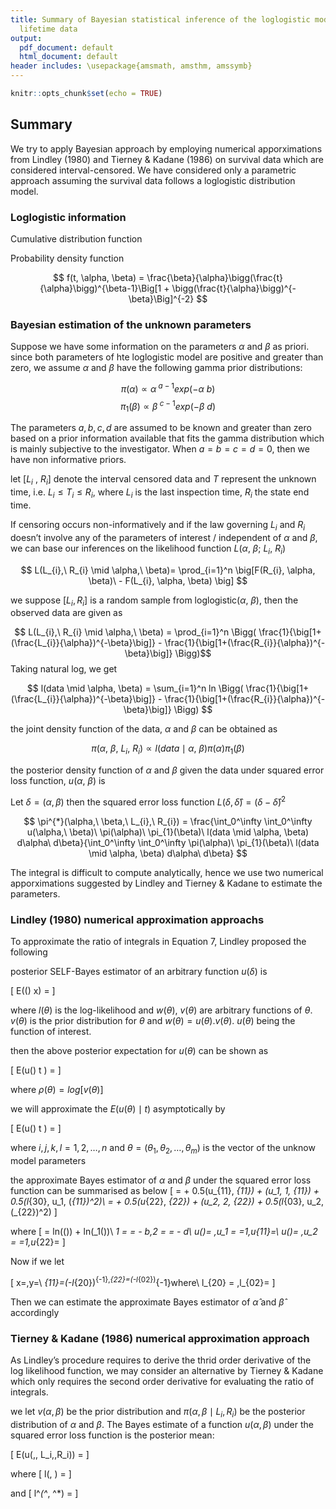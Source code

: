 ```yaml
---
title: Summary of Bayesian statistical inference of the loglogistic model with interval-censored
  lifetime data
output:
  pdf_document: default
  html_document: default
header includes: \usepackage{amsmath, amsthm, amssymb}
---
```


```r
knitr::opts_chunk$set(echo = TRUE)

```

## Summary

We try to apply Bayesian approach by employing numerical apporximations from Lindley (1980) and Tierney & Kadane (1986) on survival data which are considered interval-censored. We have considered only a parametric approach assuming the survival data follows a loglogistic distribution model.


### Loglogistic information

Cumulative distribution function


\begin{align}
F(t, \alpha, \beta) = \Big[1 + \bigg(\frac{t}{\alpha}\bigg)^{-\beta}\Big]^{-1} 
\end{align}


Probability density function

$$ f(t, \alpha, \beta) = \frac{\beta}{\alpha}\bigg(\frac{t}{\alpha}\bigg)^{\beta-1}\Big[1 + \bigg(\frac{t}{\alpha}\bigg)^{-\beta}\Big]^{-2} $$

### Bayesian estimation of the unknown parameters

Suppose we have some information on the parameters $\alpha$ and $\beta$ as priori. since both parameters of hte loglogistic model are positive and greater than zero, we assume $\alpha$ and $\beta$ have the following gamma prior distributions:

$$ \pi(\alpha) \propto \alpha^{\ a-1}exp(-\alpha\ b) $$
$$ \pi_{1}(\beta) \propto \beta^{\ c-1}exp(-\beta\ d) $$

The parameters $a, b, c, d$ are assumed to be known and greater than zero based on a prior information available that fits the gamma distribution which is mainly subjective to the investigator. When $a = b = c = d = 0$, then we have non informative priors.

let $[L_{i}\ ,\ R_{i}]$ denote the interval censored data and $T$ represent the unknown time, i.e. $L_{i} \leq T_{i} \leq R_{i}$, where $L_{i}$ is the last inspection time, $R_{i}$ the state end time.

If censoring occurs non-informatively and if the law governing $L_{i}$ and $R_{i}$ doesn't involve any of the parameters of interest / independent of $\alpha$ and $\beta$, we can base our inferences on the likelihood function $L(\alpha,\ \beta;\ L_{i},\ R_{i})$

$$ L(L_{i},\ R_{i} \mid \alpha,\ \beta)= \prod_{i=1}^n \big[F(R_{i}, \alpha, \beta)\ - F(L_{i}, \alpha, \beta) \big] $$

we suppose $[L_{i}, R_{i}]$ is a random sample from loglogistic($\alpha,\ \beta$), then the observed data are given as

$$ L(L_{i},\ R_{i} \mid \alpha,\ \beta) = \prod_{i=1}^n \Bigg( \frac{1}{\big[1+(\frac{L_{i}}{\alpha})^{-\beta}\big]} - \frac{1}{\big[1+(\frac{R_{i}}{\alpha})^{-\beta}\big]} \Bigg)$$
Taking natural log, we get 

$$ l(data \mid \alpha, \beta) = \sum_{i=1}^n ln \Bigg( \frac{1}{\big[1+(\frac{L_{i}}{\alpha})^{-\beta}\big]} - \frac{1}{\big[1+(\frac{R_{i}}{\alpha})^{-\beta}\big]} \Bigg) $$

the joint density function of the data, $\alpha$ and $\beta$ can be obtained as 

$$ \pi(\alpha,\ \beta,\ L_{i},\ R_{i}) \propto l(data \mid \alpha,\ \beta) \pi(\alpha)\pi_{1}(\beta) $$

the posterior density function of $\alpha$ and $\beta$ given the data under squared error loss function, $u(\alpha,\ \beta)$ is 

Let $\delta = (\alpha, \beta)$ then the squared error loss function $L(\delta, \hat{\delta}) = (\delta - \hat{\delta})^2$

$$ \pi^{*}(\alpha,\ \beta,\ L_{i},\ R_{i}) = \frac{\int_0^\infty \int_0^\infty u(\alpha,\ \beta)\ \pi(\alpha)\ \pi_{1}(\beta)\ l(data \mid \alpha, \beta) d\alpha\ d\beta}{\int_0^\infty \int_0^\infty  \pi(\alpha)\ \pi_{1}(\beta)\ l(data \mid \alpha, \beta) d\alpha\ d\beta} $$

The integral is difficult to compute analytically, hence we use two numerical apporximations suggested by Lindley and Tierney & Kadane to estimate the parameters.

### Lindley (1980) numerical approximation approachs

To approximate the ratio of integrals in Equation 7, Lindley proposed the following

posterior SELF-Bayes estimator of an arbitrary function $u(\delta)$ is

\[
E((\theta) \mid x) = \frac{\int w(\theta)\, exp[l(\theta)]\, d\theta}{\int v(\theta)\, exp[l(\theta)]\, d\theta}
\]

where $l(\theta)$ is the log-likelihood and $w(\theta),\ v(\theta)$ are arbitrary functions of $\theta$. $v(\theta)$ is the prior distribution for $\theta$ and $w(\theta) = u(\theta).v(\theta)$. $u(\theta)$ being the function of interest.

then the above posterior expectation for $u(\theta)$ can be shown as

\[ 
E\big(u(\theta) \mid t \big) = \frac{\int u(\theta)\, exp[l(\theta) + \rho(\theta)] d\theta}{\int exp[l(\theta) + \rho(\theta)] d\theta}
\]

where $\rho(\theta) = log[v(\theta)]$

we will approximate the $E\big(u(\theta) \mid t \big)$ asymptotically by

\[
E\big(u(\theta) \mid t \big) = \Big[u + \frac{1}{2} \sum_i \sum_j (u_{ij} + 2u_{i}\rho_{j})\, \delta_{ij} + \frac{1}{2} \sum_i \sum_j \sum_k \sum_l l_{ijk}\, \delta_{ij}\, \delta_{kl}\, u_l \Big]
\]

where $i, j, k, l = 1,2, \dots, n$ and $\theta = (\theta_1, \theta_2, \dots, \theta_m)$ is the vector of the unknow model parameters

the approximate Bayes estimator of $\alpha$ and $\beta$ under the squared error loss function can be summarised as below
\[
\hat{\alpha} = \hat{\alpha} + 0.5(u_{11}\, \delta_{11}) + (u_1\, \rho_1\, \delta_{11}) + 0.5(l_{30}\, u_1\, (\delta_{11})^2)\\
\hat{\beta} = \hat{\beta} + 0.5(u_{22}\, \delta_{22}) + (u_2\, \rho_2\, \delta_{22}) + 0.5(l_{03}\, u_2\, (\delta_{22})^2)
\]

where
\[
\rho = ln\big(\pi(\alpha)\big) + ln\big(\pi_1(\beta)\big)\\
\rho_1 = \frac{d\rho}{\alpha}= \frac{a-1}{\alpha} - b,\quad \rho_2 = \frac{d\rho}{\beta}= \frac{c-1}{\beta} - d\\
u(\alpha)= \alpha,\quad u_1 = \frac{du}{d\alpha}=1,\quad u_{11}=\frac{d^2u}{d\alpha^2}\\
u(\beta)= \beta,\quad u_2 = \frac{du}{d\beta}=1,\quad u_{22}=\frac{d^2u}{d\beta^2}
\]

Now if we let

\[
x=\bigg[1+\bigg(\frac{L_i}{\alpha}\bigg)^\beta \bigg],\quad y=\bigg[1+\bigg(\frac{R_i}{\alpha}\bigg)^\beta \bigg]\\
\delta_{11}=(-l_{20})^{-1},\quad \delta_{22}=(-l_{02})^{-1}\quad where\\
l_{20} = \frac{d^2l}{d\alpha^2},\quad l_{02}=\frac{d^2l}{d\beta^2}
\]

Then we can estimate the approximate Bayes estimator of $\hat{\alpha}$ and $\hat\beta$ accordingly

### Tierney & Kadane (1986) numerical approximation approach

As Lindley's procedure requires to derive the thrid order derivative of the log likelihood function, we may consider an alternative by Tierney & Kadane which only requires the second order derivative for evaluating the ratio of integrals.

we let $v(\alpha, \beta)$ be the prior distribution and $\pi(\alpha,\, \beta \mid L_i,\, R_i)$ be the posterior distribution of $\alpha$ and $\beta$. The Bayes estimate of a function $u(\alpha, \beta)$ under the squared error loss function is the posterior mean:

\[
E(u(\alpha,\, \beta \mid L_i,\,R_i)) = \frac{\int\int exp[nl^*(\alpha^*, \beta^*)])\, d\alpha\, d\beta}{\int\int exp[nl(\alpha, \beta)])\, d\alpha\, d\beta}
\]

where
\[
l(\alpha, \beta) = \frac{log\, v(\alpha, \beta) + l(\alpha, \beta; L_i, R_i)}{n}
\]

and 
\[
l^*(\alpha^*, \beta^*) = \frac{log\, v(\alpha, \beta) + log\, u(\alpha, \beta) + l(\alpha, \beta; L_i, R_i)}{n}
\]


